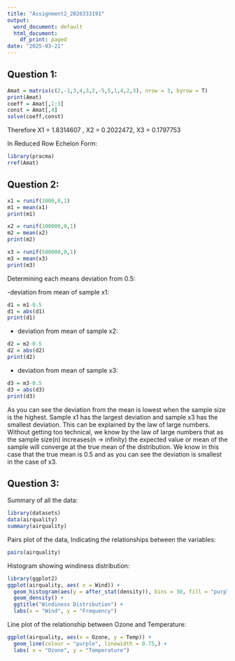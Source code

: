 ---
title: "Assignment2_2026333191"
output:
  word_document: default
  html_document:
    df_print: paged
date: "2025-03-21"
---

## Question 1:

```{r}
Amat = matrix(c(2,-1,3,4,3,2,-5,5,1,4,2,3), nrow = 3, byrow = T)
print(Amat)
coeff = Amat[,1:3]
const = Amat[,4]
solve(coeff,const)
```

Therefore X1 = 1.8314607 , X2 = 0.2022472, X3 = 0.1797753

In Reduced Row Echelon Form:
```{r}
library(pracma)
rref(Amat)
```

## Question 2:

```{r}
x1 = runif(1000,0,1)
m1 = mean(x1)
print(m1)

x2 = runif(100000,0,1)
m2 = mean(x2)
print(m2)

x3 = runif(500000,0,1)
m3 = mean(x3)
print(m3)
```
 
Determining each means deviation from 0.5:

  -deviation from mean of sample x1:
```{r}
d1 = m1-0.5
d1 = abs(d1)
print(d1)
```
  - deviation from mean of sample x2:
```{r}
d2 = m2-0.5
d2 = abs(d2)
print(d2)
```
  - deviation from mean of sample x3:
```{r}
d3 = m3-0.5
d3 = abs(d3)
print(d3)
```

As you can see the deviation from the mean is lowest when the sample size is the highest. Sample x1 has the largest deviation and sample x3 has the smallest deviation. This can be explained by the law of large numbers. Without getting too technical, we know by the law of large numbers that as the sample size(n) increases(n -> infinity) the expected value or mean of the sample will converge at the true mean of the distribution. We know in this case that the true mean is 0.5 and as you can see the deviation is smallest in the case of x3.

## Question 3:

Summary of all the data:
```{r}
library(datasets)
data(airquality)
summary(airquality)
```

Pairs plot of the data, Indicating the relationships between the variables:
```{r}
pairs(airquality)
```

Histogram showing windiness distribution:
```{r}
library(ggplot2)
ggplot(airquality, aes( x = Wind)) + 
  geom_histogram(aes(y = after_stat(density)), bins = 30, fill = "purple", colour = "black") +
  geom_density() +
  ggtitle("Windiness Distribution") + 
  labs(x = "Wind", y = "Frequency")
```

Line plot of the relationship between Ozone and Temperature: 
```{r warning = F}
ggplot(airquality, aes(x = Ozone, y = Temp)) + 
  geom_line(colour = "purple", linewidth = 0.75,) +
  labs( x = "Ozone", y = "Temperature")
```


